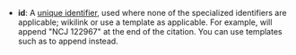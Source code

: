 * <b id="csdoc_id">id</b>: A [[unique identifier]], used where none of the specialized identifiers are applicable; wikilink or use a template as applicable. For example, {{para|id|NCJ 122967}} will append "NCJ 122967" at the end of the citation. You can use templates such as {{para|id|<nowiki>{{NCJ|122967}}</nowiki>}} to append {{NCJ|122967}} instead.
